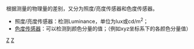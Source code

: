 {{article issues
|
{{Intromissing|time=2011-06-13T01:55:01+00:00}}
{{Unreferenced|time=2011-06-13T01:55:01+00:00}}
}}
根据测量的物理量的差别，又分为照度/亮度传感器和色度传感器。
* 照度/亮度传感器：检测Luminance，单位为lux或cd/m<sup>2</sup>；
* [[色度传感器|色度传感器]]：可以检测到颜色分量的值；（例如xyz坐标系下的各颜色分量值）

[[category:传感器|Z]]
[[category:照明|Z]]